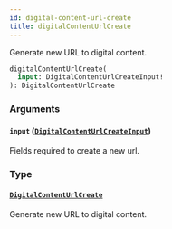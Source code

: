 ```yaml
---
id: digital-content-url-create
title: digitalContentUrlCreate
---
```


Generate new URL to digital content.

```graphql
digitalContentUrlCreate(
  input: DigitalContentUrlCreateInput!
): DigitalContentUrlCreate
```

### Arguments

#### `input` ([`DigitalContentUrlCreateInput`](../../../developer/api-reference/inputs/digital-content-url-create-input))

Fields required to create a new url.

### Type

#### [`DigitalContentUrlCreate`](../../../developer/api-reference/objects/digital-content-url-create)

Generate new URL to digital content.
